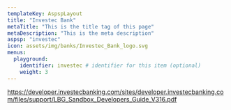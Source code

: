 ```yaml
---
templateKey: AspspLayout
title: "Investec Bank"
metaTitle: "This is the title tag of this page"
metaDescription: "This is the meta description"
aspsp: "investec"
icon: assets/img/banks/Investec_Bank_logo.svg
menus:
  playground: 
    identifier: investec # identifier for this item (optional)
    weight: 3
---
```




https://developer.investecbanking.com/sites/developer.investecbanking.com/files/support/LBG_Sandbox_Developers_Guide_V316.pdf

